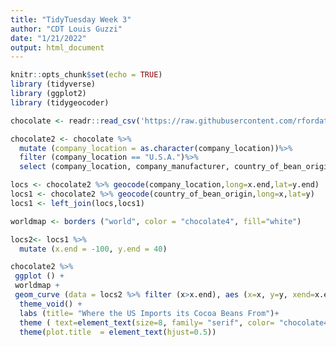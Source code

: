 ---
title: "TidyTuesday Week 3"
author: "CDT Louis Guzzi"
date: "1/21/2022"
output: html_document
---

```{r setup, include=FALSE}
knitr::opts_chunk$set(echo = TRUE)
library (tidyverse)
library (ggplot2)
library (tidygeocoder)

chocolate <- readr::read_csv('https://raw.githubusercontent.com/rfordatascience/tidytuesday/master/data/2022/2022-01-18/chocolate.csv')

```


```{r}
chocolate2 <- chocolate %>%
  mutate (company_location = as.character(company_location))%>%
  filter (company_location == "U.S.A.")%>% 
  select (company_location, company_manufacturer, country_of_bean_origin)

locs <- chocolate2 %>% geocode(company_location,long=x.end,lat=y.end)
locs1 <- chocolate2 %>% geocode(country_of_bean_origin,long=x,lat=y)
locs1 <- left_join(locs,locs1)

worldmap <- borders ("world", color = "chocolate4", fill="white")

locs2<- locs1 %>%
  mutate (x.end = -100, y.end = 40)

chocolate2 %>% 
 ggplot () +
 worldmap +
 geom_curve (data = locs2 %>% filter (x>x.end), aes (x=x, y=y, xend=x.end, yend=y.end), color="chocolate4", curvature =-.03)+
  theme_void() +
  labs (title= "Where the US Imports its Cocoa Beans From")+
  theme ( text=element_text(size=8, family= "serif", color= "chocolate4"))+
  theme(plot.title  = element_text(hjust=0.5))
  
  





  


```


